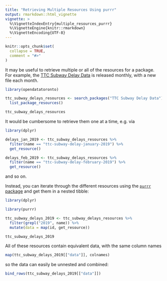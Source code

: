 ```yaml
---
title: "Retrieving Multiple Resources Using purrr"
output: rmarkdown::html_vignette
vignette: >
  %\VignetteIndexEntry{multiple_resources_purrr}
  %\VignetteEngine{knitr::rmarkdown}
  %\VignetteEncoding{UTF-8}
---
```


```r
knitr::opts_chunk$set(
  collapse = TRUE,
  comment = "#>"
)
```

It may be useful to retrieve multiple or all of the resources for a package. For example, the [TTC Subway Delay Data](https://open.toronto.ca/dataset/ttc-subway-delay-data/) is released monthly, with a new file each month.

```r
library(opendatatoronto)

ttc_subway_delays_resources <- search_packages("TTC Subway Delay Data") %>%
  list_package_resources()

ttc_subway_delays_resources
```

It would be cumbersome to retrieve them one at a time, e.g. via 

```r
library(dplyr)

delays_jan_2019 <- ttc_subway_delays_resources %>%
  filter(name == "ttc-subway-delay-january-2019") %>%
  get_resource()

delays_feb_2019 <- ttc_subway_delays_resources %>%
  filter(name == "ttc-subway-delay-february-2019") %>%
  get_resource()
```

and so on.

Instead, you can iterate through the different resources using the [`purrr` package](https://purrr.tidyverse.org/) and get them in a nested tibble:

```r
library(dplyr)
```

```r
library(purrr)

ttc_subway_delays_2019 <- ttc_subway_delays_resources %>%
  filter(grepl("2019", name)) %>%
  mutate(data = map(id, get_resource))

ttc_subway_delays_2019
```

All of these resources contain equivalent data, with the same column names

```r
map(ttc_subway_delays_2019[["data"]], colnames)
```

so the data can easily be unnested and combined:

```r
bind_rows(ttc_subway_delays_2019[["data"]])
```

